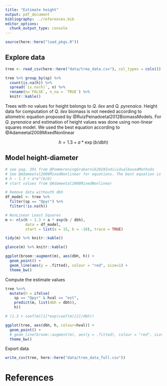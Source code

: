 ```yaml
---
title: "Estimate height"
output: pdf_document
bibliography: ../references.bib
editor_options: 
  chunk_output_type: console
---
```


```r
source(here::here("load_pkgs.R"))
```

## Explore data 
```r
tree <- read_csv(here::here("data/tree_data.csv"), col_types = cols())

tree %>% group_by(sp) %>% 
  count(is.na(h)) %>% 
  spread(`is.na(h)`, n) %>% 
  rename(n=`FALSE`, n_na = `TRUE`) %>% 
  knitr::kable() 
```

Trees with no values for height belongs to *Q. ilex* and *Q. pyrenaica*. Height data for computation of *Q. ilex* biomass is not needed according to allometric equation proposed by @RuizPeinadoetal2012BiomassModels. For *Q. pyrenaica* and estimation of height values was done using non-linear squares model. We used the best equation according to @Adameetal2008MixedNonlinear

$$h = 1.3 + a*\exp(b/dbh)$$ 

## Model height-diameter 
```r
# see pag. 391 from @PommereningGrabarnik2019IndividualbasedMethods
# See @Adameetal2008MixedNonlinear for equations. The best equation is 
# h ~ 1.3 + a*e^(b/D)
# start values from @Adameetal2008MixedNonlinear

# Remove data withouth dbh 
df_model <- tree %>% 
  filter(sp == "Qpyr") %>% 
  filter(!is.na(h))

# NonLinear Least Squares
m <- nls(h ~ 1.3 + a * exp(b / dbh),
         data = df_model, 
         start = list(a = 15, b = -10), trace = TRUE)
```

```r
tidy(m) %>% knitr::kable()
```

```r
glance(m) %>% knitr::kable()
```

```r
ggplot(broom::augment(m), aes(dbh, h)) +
  geom_point() +
  geom_line(aes(y = .fitted), colour = "red", size=1) +
  theme_bw()
```


Compute the estimate values 

```r
tree %<>% 
  mutate(h = ifelse(
    sp == "Qpyr" & hval == "est",
    predict(m, list(dbh = dbh)),
    h)) 

# (1.3 + coef(m)[1]*exp(coef(m)[2]/dbh))

```


```r
ggplot(tree, aes(dbh, h, colour=hval)) +
  geom_point() +
  # geom_line(broom::augment(m), aes(y = .fitted), colour = "red", size=1) +
  theme_bw()
```

Export data

```r
write_csv(tree, here::here("data/tree_data_full.csv"))
```

# References 